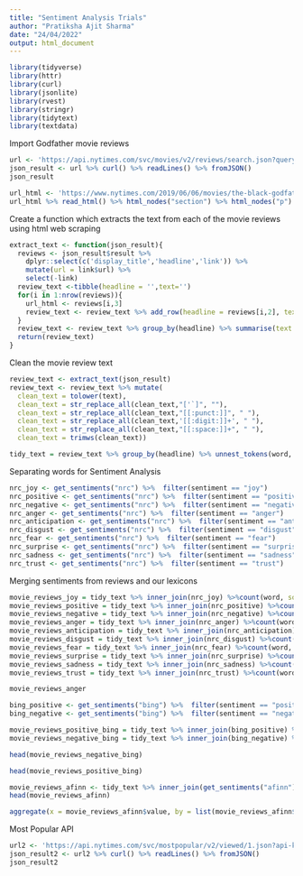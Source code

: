 ```yaml
---
title: "Sentiment Analysis Trials"
author: "Pratiksha Ajit Sharma"
date: "24/04/2022"
output: html_document
---
```


```r
library(tidyverse)
library(httr)
library(curl)
library(jsonlite)
library(rvest)
library(stringr)
library(tidytext) 
library(textdata)
```


Import Godfather movie reviews

```r
url <- 'https://api.nytimes.com/svc/movies/v2/reviews/search.json?query=godfather&api-key=ltnSuqlZoDGg6Td519vELgT8Fncs2Bq7'
json_result <- url %>% curl() %>% readLines() %>% fromJSON()
json_result
```

```r
url_html <- 'https://www.nytimes.com/2019/06/06/movies/the-black-godfather-review.html'
url_html %>% read_html() %>% html_nodes("section") %>% html_nodes("p") %>% html_text2()
```

Create a function which extracts the text from each of the movie reviews using html web scraping

```r
extract_text <- function(json_result){
  reviews <- json_result$result %>% 
    dplyr::select(c('display_title','headline','link')) %>% 
    mutate(url = link$url) %>%
    select(-link)
  review_text <-tibble(headline = '',text='')
  for(i in 1:nrow(reviews)){
    url_html <- reviews[i,3]
    review_text <- review_text %>% add_row(headline = reviews[i,2], text = url_html %>% read_html() %>% html_nodes("section") %>% html_nodes("p") %>% html_text2())
  }
  review_text <- review_text %>% group_by(headline) %>% summarise(text = paste(text,collapse = " "))
  return(review_text)
}
```

Clean the movie review text

```r
review_text <- extract_text(json_result)
review_text <- review_text %>% mutate(
  clean_text = tolower(text),
  clean_text = str_replace_all(clean_text,"['`]", ""), 
  clean_text = str_replace_all(clean_text,"[[:punct:]]", " "),
  clean_text = str_replace_all(clean_text,'[[:digit:]]+', " "),
  clean_text = str_replace_all(clean_text,"[[:space:]]+", " "),
  clean_text = trimws(clean_text)) 
```

```r
tidy_text = review_text %>% group_by(headline) %>% unnest_tokens(word, clean_text)
```


Separating words for Sentiment Analysis

```r
nrc_joy <- get_sentiments("nrc") %>%  filter(sentiment == "joy")
nrc_positive <- get_sentiments("nrc") %>%  filter(sentiment == "positive")
nrc_negative <- get_sentiments("nrc") %>%  filter(sentiment == "negative")
nrc_anger <- get_sentiments("nrc") %>%  filter(sentiment == "anger")
nrc_anticipation <- get_sentiments("nrc") %>%  filter(sentiment == "anticipation")
nrc_disgust <- get_sentiments("nrc") %>%  filter(sentiment == "disgust")
nrc_fear <- get_sentiments("nrc") %>%  filter(sentiment == "fear")
nrc_surprise <- get_sentiments("nrc") %>%  filter(sentiment == "surprise")
nrc_sadness <- get_sentiments("nrc") %>%  filter(sentiment == "sadness")
nrc_trust <- get_sentiments("nrc") %>%  filter(sentiment == "trust")
```

Merging sentiments from reviews and our lexicons

```r
movie_reviews_joy = tidy_text %>% inner_join(nrc_joy) %>%count(word, sort = TRUE)
movie_reviews_positive = tidy_text %>% inner_join(nrc_positive) %>%count(word, sort = TRUE)
movie_reviews_negative = tidy_text %>% inner_join(nrc_negative) %>%count(word, sort = TRUE)
movie_reviews_anger = tidy_text %>% inner_join(nrc_anger) %>%count(word, sort = TRUE)
movie_reviews_anticipation = tidy_text %>% inner_join(nrc_anticipation) %>%count(word, sort = TRUE)
movie_reviews_disgust = tidy_text %>% inner_join(nrc_disgust) %>%count(word, sort = TRUE)
movie_reviews_fear = tidy_text %>% inner_join(nrc_fear) %>%count(word, sort = TRUE)
movie_reviews_surprise = tidy_text %>% inner_join(nrc_surprise) %>%count(word, sort = TRUE)
movie_reviews_sadness = tidy_text %>% inner_join(nrc_sadness) %>%count(word, sort = TRUE)
movie_reviews_trust = tidy_text %>% inner_join(nrc_trust) %>%count(word, sort = TRUE)
```

```r
movie_reviews_anger
```

```r
bing_positive <- get_sentiments("bing") %>%  filter(sentiment == "positive")
bing_negative <- get_sentiments("bing") %>%  filter(sentiment == "negative")
```

```r
movie_reviews_positive_bing = tidy_text %>% inner_join(bing_positive) %>%count(word, sort = TRUE)
movie_reviews_negative_bing = tidy_text %>% inner_join(bing_negative) %>%count(word, sort = TRUE)
```

```r
head(movie_reviews_negative_bing)
```


```r
head(movie_reviews_positive_bing)
```

```r
movie_reviews_afinn <- tidy_text %>% inner_join(get_sentiments("afinn"))
head(movie_reviews_afinn)
```

```r
aggregate(x = movie_reviews_afinn$value, by = list(movie_reviews_afinn$headline),FUN = sum) %>% arrange(x)
```

Most Popular API

```r
url2 <- 'https://api.nytimes.com/svc/mostpopular/v2/viewed/1.json?api-key=ltnSuqlZoDGg6Td519vELgT8Fncs2Bq7'
json_result2 <- url2 %>% curl() %>% readLines() %>% fromJSON()
json_result2
```

